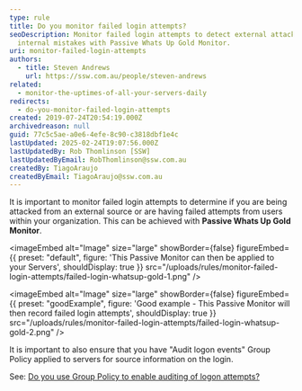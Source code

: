 ```yaml
---
type: rule
title: Do you monitor failed login attempts?
seoDescription: Monitor failed login attempts to detect external attacks or
  internal mistakes with Passive Whats Up Gold Monitor.
uri: monitor-failed-login-attempts
authors:
  - title: Steven Andrews
    url: https://ssw.com.au/people/steven-andrews
related:
  - monitor-the-uptimes-of-all-your-servers-daily
redirects:
  - do-you-monitor-failed-login-attempts
created: 2019-07-24T20:54:19.000Z
archivedreason: null
guid: 77c5c5ae-a0e6-4efe-8c90-c3818dbf1e4c
lastUpdated: 2025-02-24T19:07:56.000Z
lastUpdatedBy: Rob Thomlinson [SSW]
lastUpdatedByEmail: RobThomlinson@ssw.com.au
createdBy: TiagoAraujo
createdByEmail: TiagoAraujo@ssw.com.au
---
```


It is important to monitor failed login attempts to determine if you are being attacked from an external source or are having failed attempts from users within your organization. This can be achieved with **Passive Whats Up Gold Monitor**.

<imageEmbed
  alt="Image"
  size="large"
  showBorder={false}
  figureEmbed={{
    preset: "default",
    figure: 'This Passive Monitor can then be applied to your Servers',
    shouldDisplay: true
  }}
  src="/uploads/rules/monitor-failed-login-attempts/failed-login-whatsup-gold-1.png"
/>

<imageEmbed
  alt="Image"
  size="large"
  showBorder={false}
  figureEmbed={{
    preset: "goodExample",
    figure: 'Good example - This Passive Monitor will then record failed login attempts',
    shouldDisplay: true
  }}
  src="/uploads/rules/monitor-failed-login-attempts/failed-login-whatsup-gold-2.png"
/>

It is important to also ensure that you have "Audit logon events" Group Policy applied to servers for source information on the login.

See: [Do you use Group Policy to enable auditing of logon attempts?](/use-group-policy-to-enable-auditing-of-logon-attempts)

